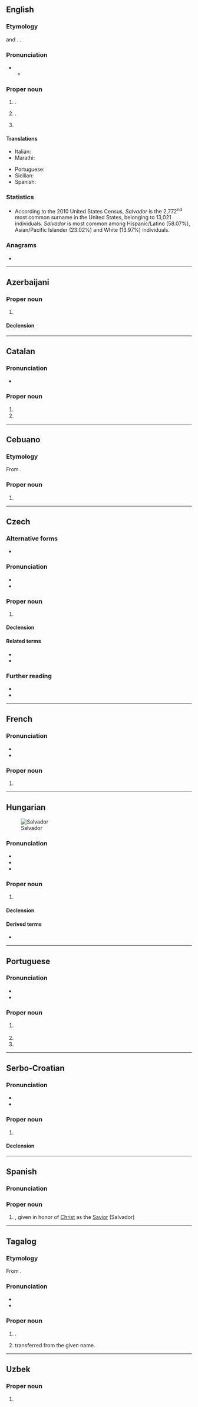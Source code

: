 {{also|salvador|Salvádor}}
==English==

===Etymology===
{{der|en|es|-}} and {{der|en|pt|salvador||savior}}. {{doublet|en|Salvatore|savior}}.

===Pronunciation===
* {{IPA|en|/ˈsælvədɔː(ɹ)/}}
** {{audio|en|LL-Q1860 (eng)-Vealhurl-Salvador.wav|Audio (UK)}}

===Proper noun===
{{en-proper noun}}

# {{given name|en|male|from=Spanish|from2=Portuguese}}.
# {{place|en|municipality/state capital|s/Bahia|c/Brazil}}.
# {{surname|en}}

====Translations====
{{trans-top|male given name}}
* Italian: {{t+|it|Salvatore}}
* Marathi: {{t|mr|साल्वादोर|n}}
{{trans-mid}}
* Portuguese: {{t+|pt|Salvador}}
* Sicilian: {{t|scn|Sarbaturi}}
* Spanish: {{t+|es|Salvador}}
{{trans-bottom}}

===Statistics===
* According to the 2010 United States Census, ''Salvador'' is the 2,772<sup>nd</sup> most common surname in the United States, belonging to 13,021 individuals. ''Salvador'' is most common among Hispanic/Latino (58.07%), Asian/Pacific Islander (23.02%) and White (13.97%) individuals.

===Anagrams===
* {{anagrams|en|a=aadlorsv|Alvardos|lavadors}}

----

==Azerbaijani==

===Proper noun===
{{head|az|proper noun}}

# {{place|az|country|r/Central America|t1=El Salvador}}

====Declension====
{{az-latin-noun-decl|c|o}}

----

==Catalan==

===Pronunciation===
* {{ca-IPA}}

===Proper noun===
{{ca-proper noun|m}}

# {{given name|ca|male}}
# {{place|ca|municipality/state capital|s/Bahia|c/Brazil|t1=Salvador}}

----

==Cebuano==

===Etymology===
From {{bor|ceb|es|Salvador}}.

===Proper noun===
{{head|ceb|proper noun}}

# {{given name|ceb|male|from=Spanish|A=a}}

----

==Czech==

===Alternative forms===
* {{l|cs|Salvádor}}

===Pronunciation===
* {{cs-IPA}}
* {{hyphenation|cs|Sal|va|dor}}

===Proper noun===
{{cs-proper noun|g=m-in}}

# {{place|cs|country|r/Central America|t1=El Salvador}}

====Declension====
{{cs-decl-noun-sg|Salvador|Salvadoru|Salvadoru|Salvador|Salvadore|Salvadoru|Salvadorem}}

====Related terms====
* {{l|cs|salvadorský}}
* {{l|cs|Salvadorec}}

===Further reading===
* {{R:KNLA}}
* {{R:SSJC}}

----

==French==
{{wikipedia|lang=fr}}

===Pronunciation===
* {{fr-IPA}}
* {{audio|fr|LL-Q150 (fra)-GrandCelinien-Salvador.wav|Audio}}

===Proper noun===
{{fr-proper noun}}

# {{place|fr|country|r/Central America|t1=El Salvador}}

----

==Hungarian==
{{swp|lang=hu}}
[[Image:LocationElSalvador.png|thumb|Salvador]]

===Pronunciation===
* {{hu-IPA|szalvador}}
* {{hyphenation|hu|Sal|va|dor}}
* {{rhymes|hu|or|s=3}}

===Proper noun===
{{head|hu|proper noun}}

# {{place|hu|country|r/Central America|t1=El Salvador|cat1=El Salvador}}

====Declension====
{{hu-infl-nom|Salvadoro|o|-|n=sg}}{{hu-pos-otok|Salvador|j|jai|n=sg}}

====Derived terms====
* {{l|hu|salvadori}}

----

==Portuguese==

===Pronunciation===
{{pt-IPA|Sàlvadôr}}
* {{hyphenation|pt|Sal|va|dor}}
* {{homophones|pt|salvador}}

===Proper noun===
{{pt-proper noun|m}}

# {{lb|pt|Portugal}} {{place|pt|country|r/Central America|t1=El Salvador}}
#: {{syn|pt|El Salvador}}
# {{place|pt|municipality/state capital|s/Bahia|c/Brazil|t1=Salvador}}
# {{given name|pt|male}}

----

==Serbo-Croatian==

===Pronunciation===
* {{sh-IPA|Sàlvādor}}
* {{hyphenation|sh|Sal|va|dor}}

===Proper noun===
{{sh-proper noun|g=m|head=Sàlvādor}}

# {{place|sh|country|r/Central America|t1=El Salvador}}

====Declension====
{{sh-decl-noun-unc
|Salvador
|Salvadora
|Salvadoru
|Salvador
|Salvadore
|Salvadoru
|Salvadorom
}}

----

==Spanish==

===Pronunciation===
{{es-IPA}}

===Proper noun===
{{es-proper noun|m}}

# {{given name|es|male}}, given in honor of [[Christ]] as the [[Savior]] (Salvador)

----

==Tagalog==

===Etymology===
From {{bor|tl|es|-}}.

===Pronunciation===
* {{hyph|tl|Sal|va|dor}}
* {{tl-IPA|salbadór}}

===Proper noun===
{{tl-proper noun|Salbadór}}

# {{given name|tl|male|from=Spanish}}.
# {{surname|tl|from=Spanish|nodot=1}} transferred from the given name.

----

==Uzbek==

===Proper noun===
{{head|uz|proper noun}}

# {{place|uz|country|r/Central America|t1=El Salvador}}
